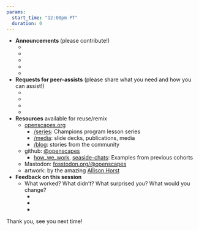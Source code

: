 ```yaml
---
params:
  start_time: "12:00pm PT"
  duration: 0
---
```


- **Announcements **(please contribute!)
  -  ‎
    - 
    -  
    -  
    -  

- **Requests for peer-assists** (please share what you need and how you can assist!)
  -  ‎
    -  
    -  
    - 

- **Resources** available for reuse/remix
    - [openscapes.org](https://openscapes.org)
        - [/series](https://openscapes.github.io/series): Champions program lesson series
        - [/media](https://openscapes.org/media): slide decks, publications, media
        - [/blog](https://openscapes.org/blog): stories from the community
    - github: [@openscapes](https://github.com/openscapes)
        - [how_we_work](https://github.com/Openscapes/how_we_work), [seaside-chats](https://github.com/Openscapes/seaside-chats): Examples from previous cohorts
    - Mastodon: [fosstodon.org/@openscapes](https://fosstodon.org/@openscapes)
    - artwork: by the amazing [Allison Horst](https://twitter.com/allison_horst)

- **Feedback on this session**
  - What worked? What didn’t? What surprised you? What would you change? 
    -  ‎
    -  
    -  

Thank you, see you next time!
